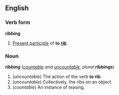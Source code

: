 ==English==
===Verb form===
'''ribbing'''

#[[Present participle]] of '''to [[rib]]'''.

===Noun===
'''ribbing''' (''[[countable]] and [[uncountable]]; plural'' '''ribbings''')

#(''uncountable'') The action of the verb '''to rib'''.
#(''uncountable'') Collectively, the ribs on an object.
#(''countable'') An instance of teasing.